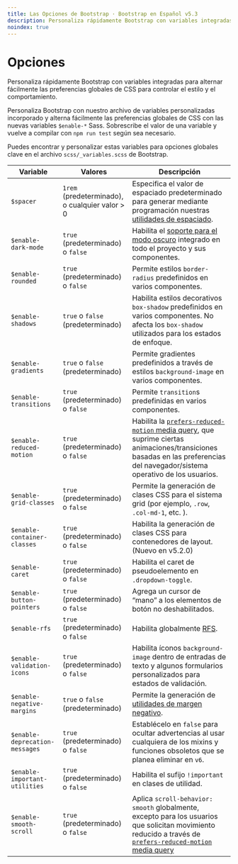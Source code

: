 ```yaml
---
title: Las Opciones de Bootstrap · Bootstrap en Español v5.3
description: Personaliza rápidamente Bootstrap con variables integradas para alternar fácilmente las preferencias globales de CSS para controlar el estilo y el comportamiento.
noindex: true
---
```


# Opciones

Personaliza rápidamente Bootstrap con variables integradas para alternar fácilmente las preferencias globales de CSS para controlar el estilo y el comportamiento.

<MainBanner />

Personaliza Bootstrap con nuestro archivo de variables personalizadas incorporado y alterna fácilmente las preferencias globales de CSS con las nuevas variables `$enable-*` Sass. Sobrescribe el valor de una variable y vuelve a compilar con `npm run test` según sea necesario.

Puedes encontrar y personalizar estas variables para opciones globales clave en el archivo `scss/_variables.scss` de Bootstrap.

| Variable | Valores | Descripción |
| --- | --- | --- |
| `$spacer` | `1rem` (predeterminado), o cualquier valor > 0 | Especifica el valor de espaciado predeterminado para generar mediante programación nuestras [utilidades de espaciado](/bootstrap/5.3/utilities/spacing). |
| `$enable-dark-mode` | `true` (predeterminado) o `false` | Habilita el [soporte para el modo oscuro](/bootstrap/5.3/customize/color-modes/#dark-mode) integrado en todo el proyecto y sus componentes. |
| `$enable-rounded` | `true` (predeterminado) o `false` | Permite estilos `border-radius` predefinidos en varios componentes. |
| `$enable-shadows` | `true` o `false` (predeterminado) | Habilita estilos decorativos `box-shadow` predefinidos en varios componentes. No afecta los `box-shadow` utilizados para los estados de enfoque. |
| `$enable-gradients` | `true` o `false` (predeterminado) | Permite gradientes predefinidos a través de estilos `background-image` en varios componentes. |
| `$enable-transitions` | `true` (predeterminado) o `false` | Permite `transition`s predefinidas en varios componentes. |
| `$enable-reduced-motion` | `true` (predeterminado) o `false` | Habilita la [`prefers-reduced-motion` media query](/bootstrap/5.3/getting-started/accessibility/#reduced-motion), que suprime ciertas animaciones/transiciones basadas en las preferencias del navegador/sistema operativo de los usuarios. |
| `$enable-grid-classes` | `true` (predeterminado) o `false` | Permite la generación de clases CSS para el sistema grid (por ejemplo, `.row`, `.col-md-1`, etc. ). |
| `$enable-container-classes` | `true` (predeterminado) o `false` | Habilita la generación de clases CSS para contenedores de layout. (Nuevo en v5.2.0) |
| `$enable-caret` | `true` (predeterminado) o `false` | Habilita el caret de pseudoelemento en `.dropdown-toggle`. |
| `$enable-button-pointers` | `true` (predeterminado) o `false` | Agrega un cursor de “mano” a los elementos de botón no deshabilitados. |
| `$enable-rfs` | `true` (predeterminado) o `false` | Habilita globalmente [RFS](/bootstrap/5.3/getting-started/rfs). |
| `$enable-validation-icons` | `true` (predeterminado) o `false` | Habilita íconos `background-image` dentro de entradas de texto y algunos formularios personalizados para estados de validación. |
| `$enable-negative-margins` | `true` o `false` (predeterminado) | Permite la generación de [utilidades de margen negativo](/bootstrap/5.3/utilities/spacing/#negative-margin). |
| `$enable-deprecation-messages` | `true` (predeterminado) o `false` | Establécelo en `false` para ocultar advertencias al usar cualquiera de los mixins y funciones obsoletos que se planea eliminar en `v6`. |
| `$enable-important-utilities` | `true` (predeterminado) o `false` | Habilita el sufijo `!important` en clases de utilidad. |
| `$enable-smooth-scroll` | `true` (predeterminado) o `false` | Aplica `scroll-behavior: smooth` globalmente, excepto para los usuarios que solicitan movimiento reducido a través de [`prefers-reduced-motion` media query](/bootstrap/5.3/getting-started/accessibility/#reduced-motion) |

<ContentSuggestion />

